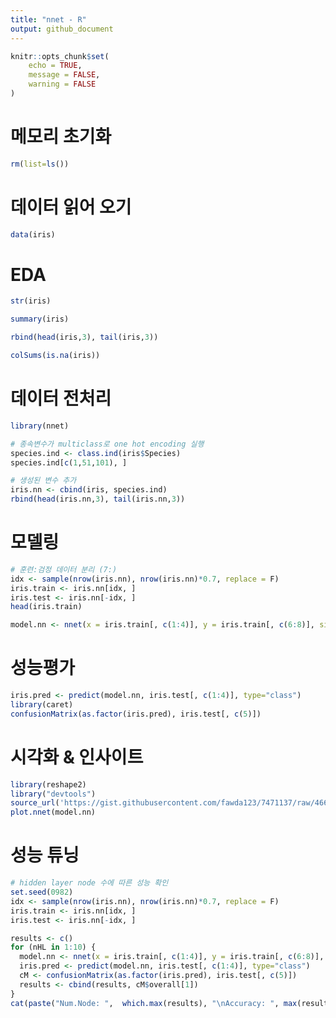 ```yaml
---
title: "nnet - R"
output: github_document
---
```


```r
knitr::opts_chunk$set(
	echo = TRUE,
	message = FALSE,
	warning = FALSE
)
```

# 메모리 초기화
```r
rm(list=ls())
```

# 데이터 읽어 오기
```r
data(iris)
```

# EDA
```r
str(iris)
```

```r
summary(iris)
```

```r
rbind(head(iris,3), tail(iris,3))
```

```r
colSums(is.na(iris))
```

# 데이터 전처리
```r
library(nnet)

# 종속변수가 multiclass로 one hot encoding 실행
species.ind <- class.ind(iris$Species)
species.ind[c(1,51,101), ]
```

```r
# 생성된 변수 추가
iris.nn <- cbind(iris, species.ind)
rbind(head(iris.nn,3), tail(iris.nn,3))
```

# 모델링
```r
# 훈련:검정 데이터 분리 (7:)
idx <- sample(nrow(iris.nn), nrow(iris.nn)*0.7, replace = F)
iris.train <- iris.nn[idx, ]
iris.test <- iris.nn[-idx, ]
head(iris.train)
```

```r
model.nn <- nnet(x = iris.train[, c(1:4)], y = iris.train[, c(6:8)], size = 10, softmax = T)
```

# 성능평가
```r
iris.pred <- predict(model.nn, iris.test[, c(1:4)], type="class")
library(caret)
confusionMatrix(as.factor(iris.pred), iris.test[, c(5)])
```
# 시각화 & 인사이트
```r
library(reshape2)
library("devtools")
source_url('https://gist.githubusercontent.com/fawda123/7471137/raw/466c1474d0a505ff044412703516c34f1a4684a5/nnet_plot_update.r')
plot.nnet(model.nn)
```
# 성능 튜닝
```r
# hidden layer node 수에 따른 성능 확인
set.seed(0982)
idx <- sample(nrow(iris.nn), nrow(iris.nn)*0.7, replace = F)
iris.train <- iris.nn[idx, ]
iris.test <- iris.nn[-idx, ]

results <- c()
for (nHL in 1:10) {
  model.nn <- nnet(x = iris.train[, c(1:4)], y = iris.train[, c(6:8)], size = nHL, softmax = T)
  iris.pred <- predict(model.nn, iris.test[, c(1:4)], type="class")
  cM <- confusionMatrix(as.factor(iris.pred), iris.test[, c(5)])
  results <- cbind(results, cM$overall[1])
}
cat(paste("Num.Node: ",  which.max(results), "\nAccuracy: ", max(results), sep = ""))
```


